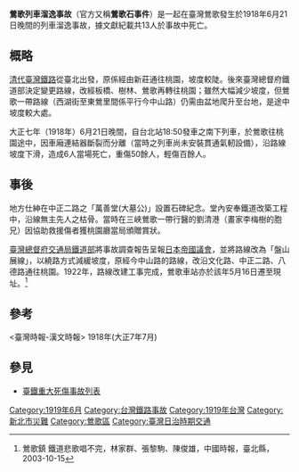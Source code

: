 
{{Infobox rail accident
| title            = 鶯歌石事件(鶯歌列車溜逸事故)
| boxwidth         = 
| image            = 
| image_alt        = 
| image_width      = 
| caption          = 
| date             = 1918年6月21日
| time             = 晚間八點 
| location         = 臺灣鶯歌
| location-dist    = 
| location-dist-mi = 
| location-dir     = 
| location-city    = 
| coordinates      = <!-- {{Coord|LAT|LONG|type:event|display=inline,title}} -->
| country          = {{TWN-JPN}}
| line             = 
| operator         = 臺灣總督府鐵路部
| type             = 列車溜逸
| cause            = 
| trains           =  
| pax              = 
| deaths           = 6人當場死亡
| injuries         = 50餘人重傷 100餘人輕傷
| damage           = 
| map              = 
| map_name         = 
| map_state        = 
}}
'''鶯歌列車溜逸事故'''（官方又稱'''鶯歌石事件'''）是一起在臺灣鶯歌發生於1918年6月21日晚間的列車溜逸事故，據文獻紀載共13人於事故中死亡。

== 概略 ==
[[臺灣鐵路_(清朝)|清代臺灣鐵路]]從臺北出發，原係經由新莊通往桃園，坡度較陡。後來臺灣總督府鐵道部決定變更路線，改經板橋、樹林、鶯歌再轉往桃園；雖然大幅減少坡度，但鶯歌一帶路線（西湖街至東鶯里間係平行今中山路）仍需由盆地爬升至台地，是途中坡度較大處。

大正七年（1918年）6月21日晚間，自台北站18:50發車之南下列車，於鶯歌往桃園途中，因車廂連結器斷裂而分離（當時之列車尚未安裝貫通氣軔設備），沿路線坡度下滑，造成6人當場死亡，重傷50餘人，輕傷百餘人。

== 事後 ==
地方仕紳在中正二路之「萬善堂(大墓公)」設置石碑紀念。堂內安奉鐵道改築工程中，沿線無主先人之枯骨。當時在三峽鶯歌一帶行醫的劉清港（畫家李梅樹的胞兄）因協助救援傷者獲桃園廳當局頒贈賞狀。

[[臺灣總督府交通局鐵道部|臺灣總督府交通局鐵道部]]將事故調查報告呈報[[日本帝國議會|日本帝國議會]]，並將路線改為「盤山展線」，以繞路方式減緩坡度，原經今中山路的路線，改沿文化路、中正二路、八德路通往桃園。1922年，路線改建工事完成，鶯歌車站亦於該年5月16日遷至現址。<ref>鶯歌鎮 鐵道悲歌唱不完，林家群、張黎駒、陳俊雄，中國時報，臺北縣，2003-10-15</ref>

== 參考 ==
{{reflist}}
<臺灣時報-漢文時報> 1918年(大正7年7月)

== 參見 ==
*[[臺鐵重大死傷事故列表|臺鐵重大死傷事故列表]]

{{臺灣鐵道史}}

[[Category:1919年6月|Category:1919年6月]]
[[Category:台灣鐵路事故|Category:台灣鐵路事故]]
[[Category:1919年台灣|Category:1919年台灣]]
[[Category:新北市災難|Category:新北市災難]]
[[Category:鶯歌區|Category:鶯歌區]]
[[Category:臺灣日治時期交通|Category:臺灣日治時期交通]]